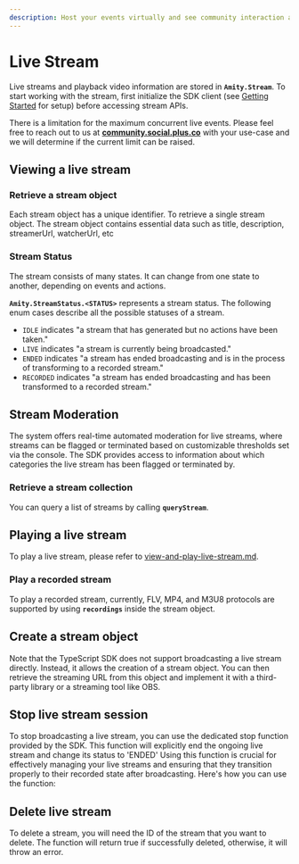 ```yaml
---
description: Host your events virtually and see community interaction as it happens.
---
```


# Live Stream

Live streams and playback video information are stored in **`Amity.Stream`**. To start working with the stream, first initialize the SDK client (see [Getting Started](/social-plus-sdk/getting-started/overview#react-native) for setup) before accessing stream APIs.

There is a limitation for the maximum concurrent live events. Please feel free to reach out to us at [**community.social.plus.co**](https://community.amity.co/) with your use-case and we will determine if the current limit can be raised.

## Viewing a live stream

### Retrieve a stream object

Each stream object has a unique identifier. To retrieve a single stream object. The stream object contains essential data such as title, description, streamerUrl, watcherUrl, etc


### Stream Status

The stream consists of many states. It can change from one state to another, depending on events and actions.

**`Amity.StreamStatus.<STATUS>`** represents a stream status. The following enum cases describe all the possible statuses of a stream.

* `IDLE` indicates "a stream that has generated but no actions have been taken."
* `LIVE` indicates "a stream is currently being broadcasted."
* `ENDED` indicates "a stream has ended broadcasting and is in the process of transforming to a recorded stream."
* `RECORDED` indicates "a stream has ended broadcasting and has been transformed to a recorded stream."

## Stream Moderation&#x20;

The system offers real-time automated moderation for live streams, where streams can be flagged or terminated based on customizable thresholds set via the console. The SDK provides access to information about which categories the live stream has been flagged or terminated by.


### Retrieve a stream collection

&#x20;You can query a list of streams by calling **`queryStream`**.


## Playing a live stream

To play a live stream, please refer to [view-and-play-live-stream.md](../web/view-and-play-live-stream.md "mention").

### Play a recorded stream

To play a recorded stream, currently, FLV, MP4, and M3U8 protocols are  supported by using **`recordings`** inside the stream object.


## Create a stream object

Note that the TypeScript SDK does not support broadcasting a live stream directly. Instead, it allows the creation of a stream object. You can then retrieve the streaming URL from this object and implement it with a third-party library or a streaming tool like OBS.


## Stop live stream session

To stop broadcasting a live stream, you can use the dedicated stop function provided by the SDK. This function will explicitly end the ongoing live stream and change its status to 'ENDED' Using this function is crucial for effectively managing your live streams and ensuring that they transition properly to their recorded state after broadcasting. Here's how you can use the function:


## Delete live stream

To delete a stream, you will need the ID of the stream that you want to delete. The function will return true if successfully deleted, otherwise, it will throw an error.

